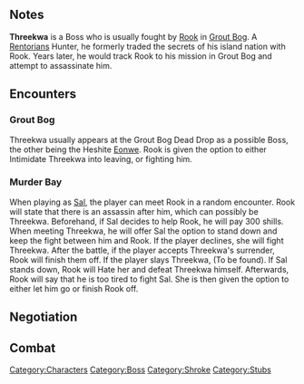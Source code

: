 {{CharacterPage
|quote = Threekwa. The name is a noble one in Rentorian lands, even if his actions in these parts speak otherwise.
|race = Shroke
|location = Havaria, Grout Bog
|faction = Rentorians
|title = Hunter
|boon = Rentorian Battle Armor
|boonimage = rentorian battle armor
|boondesc = Gain 3 Power at the start of each battle. Lose 3 Power the first time you take any damage.
|bane = Informed Enemies
|baneimage = informed enemies
|banedesc = Take 2 damage every time you play a card on the first turn of battle.
|deathloot = War Story
}}
==Notes==
'''Threekwa''' is a Boss who is usually fought by [[Rook]] in [[Grout Bog]]. A [[Rentoria|Rentorians]] Hunter, he formerly traded the secrets of his island nation with Rook. Years later, he would track Rook to his mission in Grout Bog and attempt to assassinate him.
== Encounters ==
{{stub}}
=== Grout Bog ===
Threekwa usually appears at the Grout Bog Dead Drop as a possible Boss, the other being the Heshite [[Eonwe]]. Rook is given the option to either Intimidate Threekwa into leaving, or fighting him.

=== Murder Bay ===
When playing as [[Sal]], the player can meet Rook in a random encounter. Rook will state that there is an assassin after him, which can possibly be Threekwa. Beforehand, if Sal decides to help Rook, he will pay 300 shills. When meeting Threekwa, he will offer Sal the option to stand down and keep the fight between him and Rook. If the player declines, she will fight Threekwa. After the battle, if the player accepts Threekwa's surrender, Rook will finish them off. If the player slays Threekwa, (To be found). If Sal stands down, Rook will Hate her and defeat Threekwa himself. Afterwards, Rook will say that he is too tired to fight Sal. She is then given the option to either let him go or finish Rook off.

== Negotiation ==

== Combat ==


[[Category:Characters]]
[[Category:Boss]]
[[Category:Shroke]]
[[Category:Stubs]]